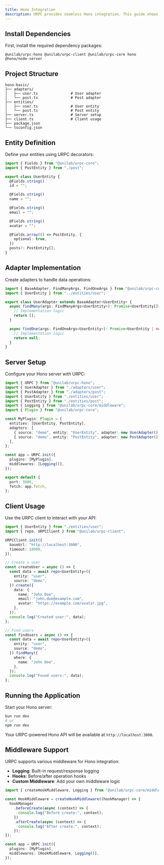 ```yaml
---
title: Hono Integration
description: URPC provides seamless Hono integration. This guide shows you how to integrate URPC with Hono for building fast and lightweight web APIs.
---
```


## Install Dependencies

First, install the required dependency packages:

```package-install
@unilab/urpc-hono @unilab/urpc-client @unilab/urpc-core hono @hono/node-server
```

## Project Structure

```
hono-basic/
├── adapters/
│   ├── user.ts               # User adapter
│   └── post.ts               # Post adapter
├── entities/
│   ├── user.ts               # User entity
│   └── post.ts               # Post entity
├── server.ts                 # Server setup
├── client.ts                 # Client usage
├── package.json
└── tsconfig.json
```

## Entity Definition

Define your entities using URPC decorators:

```typescript
import { Fields } from "@unilab/urpc-core";
import { PostEntity } from "./post";

export class UserEntity {
  @Fields.string()
  id = "";

  @Fields.string()
  name = "";

  @Fields.string()
  email = "";

  @Fields.string()
  avatar = "";

  @Fields.array(() => PostEntity, {
    optional: true,
  })
  posts?: PostEntity[];
}
```

## Adapter Implementation

Create adapters to handle data operations:

```typescript
import { BaseAdapter, FindManyArgs, FindOneArgs } from "@unilab/urpc-core";
import { UserEntity } from "../entities/user";

export class UserAdapter extends BaseAdapter<UserEntity> {
  async findMany(args: FindManyArgs<UserEntity>): Promise<UserEntity[]> {
    // Implementation logic
    return [];
  }

  async findOne(args: FindOneArgs<UserEntity>): Promise<UserEntity | null> {
    // Implementation logic
    return null;
  }
}
```

## Server Setup

Configure your Hono server with URPC:

```typescript
import { URPC } from "@unilab/urpc-hono";
import { UserAdapter } from "./adapters/user";
import { PostAdapter } from "./adapters/post";
import { UserEntity } from "./entities/user";
import { PostEntity } from "./entities/post";
import { Logging } from "@unilab/urpc-core/middleware";
import { Plugin } from "@unilab/urpc-core";

const MyPlugin: Plugin = {
  entities: [UserEntity, PostEntity],
  adapters: [
    { source: "demo", entity: "UserEntity", adapter: new UserAdapter() },
    { source: "demo", entity: "PostEntity", adapter: new PostAdapter() },
  ],
};

const app = URPC.init({
  plugins: [MyPlugin],
  middlewares: [Logging()],
});

export default {
  port: 3000,
  fetch: app.fetch,
};
```

## Client Usage

Use the URPC client to interact with your API:

```typescript
import { UserEntity } from "./entities/user";
import { repo, URPCClient } from "@unilab/urpc-client";

URPCClient.init({
  baseUrl: "http://localhost:3000",
  timeout: 10000,
});

// Create a user
const createUser = async () => {
  const data = await repo<UserEntity>({
    entity: "user",
    source: "demo",
  }).create({
    data: {
      name: "John Doe",
      email: "john.doe@example.com",
      avatar: "https://example.com/avatar.jpg",
    },
  });
  console.log("Created user:", data);
};

// Find users
const findUsers = async () => {
  const data = await repo<UserEntity>({
    entity: "user",
    source: "demo",
  }).findMany({
    where: {
      name: "John Doe",
    },
  });
  console.log("Found users:", data);
};
```

## Running the Application

Start your Hono server:

```bash
bun run dev
# or
npm run dev
```

Your URPC-powered Hono API will be available at `http://localhost:3000`.

## Middleware Support

URPC supports various middleware for Hono integration:

- **Logging**: Built-in request/response logging
- **Hooks**: Before/after operation hooks
- **Custom Middleware**: Add your own middleware logic

```typescript
import { createHookMiddleware, Logging } from "@unilab/urpc-core/middleware";

const HookMiddleware = createHookMiddleware((hookManager) => {
  hookManager
    .beforeCreate(async (context) => {
      console.log("Before create:", context);
    })
    .afterCreate(async (context) => {
      console.log("After create:", context);
    });
});

const app = URPC.init({
  plugins: [MyPlugin],
  middlewares: [HookMiddleware, Logging()],
});
```
